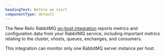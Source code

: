 ```yaml
---
headingText: Before we start
componentType: default
---
```


The New Relic RabbitMQ [on-host integration](/docs/integrations/host-integrations/getting-started/introduction-host-integrations) reports metrics and configuration data from your RabbitMQ service, including important metrics relating to the cluster, vhosts, queues, exchanges, and consumers.

<Callout variant="important">
  This integration can monitor only one RabbitMQ server instance per host.
</Callout>
